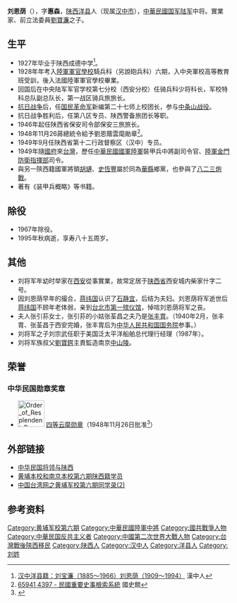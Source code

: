 
{{軍人模板
|name=刘恩荫
|lived=1910年-1995年
|placeofbirth={{QING|陝西省}}[[漢中府|漢中府]][[洋縣|洋縣]]
|placeofdeath={{TWN}}[[台北市|台北市]]
|nationality={{ROC}}
|allegiance={{ROC}}
|branch={{ROCA}}
|serviceyears=
|rank=[[中將|中將]] 
|commands=
|battles=[[中条山战役|中条山战役]]、[[古寧頭戰役|古寧頭戰役]]
| date of birth = 1910年
| date of death = {{death year and age|1995|1910}}
| party = {{Kmt|19px}}
|portrayedby=资料暂缺
}} 
'''刘恩荫'''（{{bd|1910年||1995年|}}），字'''惠森'''，[[陕西|陕西]][[洋县|洋县]]人（现属[[汉中市|汉中市]]），[[中華民國国军|中華民國国军]][[中華民國陸軍|陆军]]中将。實業家、前立法委員[[劉寶濂|劉寶濂]]之子。

==生平==
*1927年毕业于陕西成德中学<ref>[http://www.hanzhongren.org/web/news/?465.html 汉中洋县籍：刘宝濂（1885～1966）刘恩荫（1909～1994）]{{Dead link|date=2018年7月 |bot=InternetArchiveBot |fix-attempted=no }} 漢中人</ref>。
*1928年年考入[[陸軍軍官學校|陸軍軍官學校]]騎兵科（另說砲兵科）六期，入中央軍校高等教育班受訓，後入法國陸軍軍官學校畢業。
*回国后在中央陆军军官学校第七分校（西安分校）任骑兵科少将科长，军校特科总队副总队长，第一战区骑兵旅旅长。
*[[抗日战争|抗日战争]]后，任[[国民革命军|国民革命军]]新编第二十七师上校团长，参与[[中条山战役|中条山战役]]。
*抗日战争胜利后，任第八区专员、陕西警备旅团长等职。
*1946年起任陕西省保安司令部保安三旅旅长。
*1948年11月26蔣總統令給予劉恩蔭雲麾勛章<ref>[http://210.241.75.208/scripts/newsnote/tornado/searcher.exe?s=1&z=1&k=&m=0&p=&v=root&b= 65941 4397 - 民國重要史事檢索系統] {{Wayback|url=http://210.241.75.208/scripts/newsnote/tornado/searcher.exe?s=1&z=1&k=&m=0&p=&v=root&b= |date=20160304083929 }} 國史館</ref>。
*1949年9月任陕西省第十二行政督察区（汉中）专员。
*1949年隨[[國民政府|國府]]來[[台灣|台灣]]，歷任[[中華民國國軍|中華民國國軍]][[中華民國陸軍|陸軍]]裝甲兵中將副司令官、[[陸軍金門防衛指揮部|陸軍金門防衛指揮部]]司令。
*與另一陝西籍國軍將領[[胡璉|胡璉]]、[[史恆豐|史恆豐]]屬於同為[[華縣|華縣]]鄉黨，也參與了[[八二三炮戰|八二三炮戰]]。
*著有《装甲兵概略》等书籍。

==除役==
*1967年除役。
*1995年秋病逝，享寿八十五周岁。

==其他==
*刘将军年幼时举家在[[西安|西安]]從事實業，故常定居于[[陕西省|陕西省]]西安城内柴家什字二号。
*因刘恩荫早年的撮合，[[蒋纬国|蒋纬国]]认识了[[石静宜|石静宜]]，后结为夫妇。刘恩荫将军逝世后[[蒋纬国|蒋纬国]]不顾年老体弱，亲到[[台北市第一殡仪馆|台北市第一殡仪馆]]，悼唁刘恩荫将军之丧。
*夫人张引荪女士，张引荪的小姑张荃昌之夫乃是[[张丰胄|张丰胄]]。（1940年2月，张丰胄、张荃昌于西安完婚，张丰胄后为[[中华人民共和国国务院|中华人民共和国国务院]]参事。）
*刘将军之子刘宗武任职于美国泛太平洋船舶总代理行经理（1987年）。
*刘将军族叔父[[劉寶鍔|劉寶鍔]]主責監造南京[[中山陵|中山陵]]。

==荣誉==
===中华民国勋章奖章===
* [[File:Order_of_Resplendent_Banner_with_Special_Cravat_ribbon.png|60px]] [[云麾勋章|四等云麾勋章]]（1948年11月26日批准<ref>{{cite journal |title=總統令 |url=https://twinfo.ncl.edu.tw/tiqry/hypage.cgi?HYPAGE=search/merge_pdf.hpg&dtd_id=12&type=g&sysid=E0947662&jid=79007133&vol=37112700&page=%E9%A0%812-3 |journal=總統府公報 |publisher=總統府 |volume=第163號 |date=1948-11-27 |page=3页 |access-date=2021-10-14 |archive-date= |archive-url= |dead-url=no }}</ref>）

==外部链接==
*[https://web.archive.org/web/20130925035501/http://www.sxsdq.cn/dqzlk/sxsz/jszx/201002/t20100223_153741.htm  中华民国将领与陕西]
*[http://blog.sina.com.cn/s/blog_51853bc00100kr32.html  黄埔本校和南京本校第六期陕西籍学员] {{Wayback|url=http://blog.sina.com.cn/s/blog_51853bc00100kr32.html |date=20190502052425 }}
*[http://www.taiwan.cn/zt/lszt/hpjxzn/hpjx/xymc/200906/t20090611_919074.htm  中国台湾网之黄埔军校第六期同学录(2)] {{Wayback|url=http://www.taiwan.cn/zt/lszt/hpjxzn/hpjx/xymc/200906/t20090611_919074.htm |date=20160305014951 }}

==参考资料==
{{reflist}}

{{DEFAULTSORT:L}}
[[Category:黄埔军校第六期|Category:黄埔军校第六期]]
[[Category:中華民國陸軍中將|Category:中華民國陸軍中將]]
[[Category:國共戰爭人物|Category:國共戰爭人物]]
[[Category:中華民国反共主义者|Category:中華民国反共主义者]]
[[Category:中國第二次世界大戰人物|Category:中國第二次世界大戰人物]]
[[Category:台灣戰後陝西移民|Category:台灣戰後陝西移民]]
[[Category:陕西人|Category:陕西人]]
[[Category:汉中人|Category:汉中人]]
[[Category:洋县人|Category:洋县人]]
[[Category:刘姓|Category:刘姓]]
